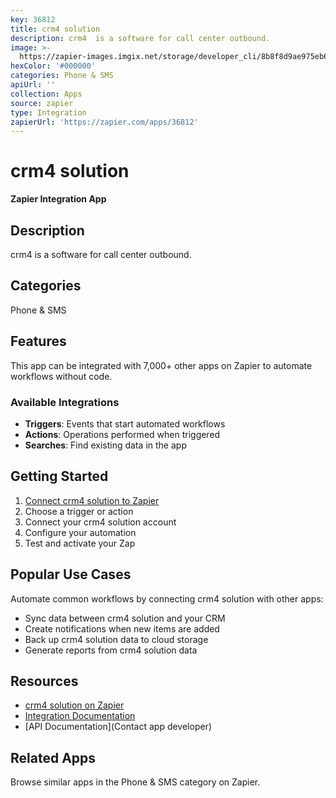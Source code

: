 ```yaml
---
key: 36812
title: crm4 solution
description: crm4  is a software for call center outbound.
image: >-
  https://zapier-images.imgix.net/storage/developer_cli/8b8f8d9ae975eb64961983732e1051f3.png?auto=format%2Ccompress&ixlib=python-3.0.0&q=50
hexColor: '#000000'
categories: Phone & SMS
apiUrl: ''
collection: Apps
source: zapier
type: Integration
zapierUrl: 'https://zapier.com/apps/36812'
---
```

# crm4 solution

**Zapier Integration App**

## Description

crm4  is a software for call center outbound.

## Categories

Phone & SMS

## Features

This app can be integrated with 7,000+ other apps on Zapier to automate workflows without code.

### Available Integrations

- **Triggers**: Events that start automated workflows
- **Actions**: Operations performed when triggered
- **Searches**: Find existing data in the app

## Getting Started

1. [Connect crm4 solution to Zapier](https://zapier.com/apps/36812)
2. Choose a trigger or action
3. Connect your crm4 solution account
4. Configure your automation
5. Test and activate your Zap

## Popular Use Cases

Automate common workflows by connecting crm4 solution with other apps:

- Sync data between crm4 solution and your CRM
- Create notifications when new items are added
- Back up crm4 solution data to cloud storage
- Generate reports from crm4 solution data

## Resources

- [crm4 solution on Zapier](https://zapier.com/apps/36812)
- [Integration Documentation](https://zapier.com/apps/36812/integrations)
- [API Documentation](Contact app developer)

## Related Apps

Browse similar apps in the Phone & SMS category on Zapier.
